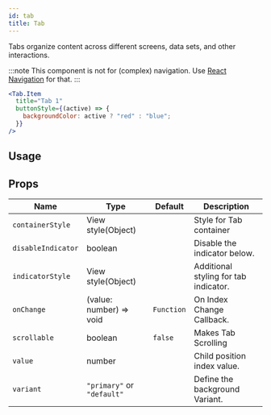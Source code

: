 ```yaml
---
id: tab
title: Tab
---
```



Tabs organize content across different screens, data sets, and other interactions.

:::note
This component is not for (complex) navigation. Use [React Navigation](https://reactnavigation.org) for that.
:::

```jsx
<Tab.Item
  title="Tab 1"
  buttonStyle={(active) => {
    backgroundColor: active ? "red" : "blue";
  }}
/>
```

## Usage

<Usage />

## Props

<div class='table-responsive'>

| Name               | Type                       | Default    | Description                           |
| ------------------ | -------------------------- | ---------- | ------------------------------------- |
| `containerStyle`   | View style(Object)         |            | Style for Tab container               |
| `disableIndicator` | boolean                    |            | Disable the indicator below.          |
| `indicatorStyle`   | View style(Object)         |            | Additional styling for tab indicator. |
| `onChange`         | (value: number) => void    | `Function` | On Index Change Callback.             |
| `scrollable`       | boolean                    | `false`    | Makes Tab Scrolling                   |
| `value`            | number                     |            | Child position index value.           |
| `variant`          | `"primary"` or `"default"` |            | Define the background Variant.        |

</div>
